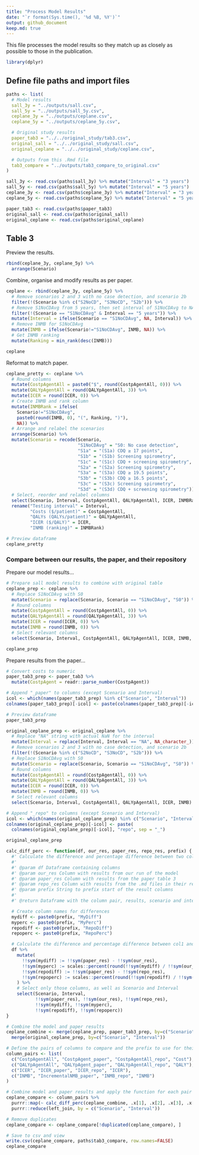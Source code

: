 ```yaml
---
title: "Process Model Results"
date: "`r format(Sys.time(), '%d %B, %Y')`"
output: github_document
keep.md: true
---
```


This file processes the model results so they match up as closely as possible to those in the publication.

```r
library(dplyr)
```

## Define file paths and import files

```r
paths <- list(
  # Model results
  sall_3y = "../outputs/sall.csv",
  sall_5y = "../outputs/sall_5y.csv",
  ceplane_3y = "../outputs/ceplane.csv",
  ceplane_5y = "../outputs/ceplane_5y.csv",

  # Original study results
  paper_tab3 = "../../original_study/tab3.csv",
  original_sall = "../../original_study/sall.csv",
  original_ceplane = "../../original_study/ceplane.csv",

  # Outputs from this .Rmd file
  tab3_compare = "../outputs/tab3_compare_to_original.csv"
)
```

```r
sall_3y <- read.csv(paths$sall_3y) %>% mutate("Interval" = "3 years")
sall_5y <- read.csv(paths$sall_5y) %>% mutate("Interval" = "5 years")
ceplane_3y <- read.csv(paths$ceplane_3y) %>% mutate("Interval" = "3 years")
ceplane_5y <- read.csv(paths$ceplane_5y) %>% mutate("Interval" = "5 years")

paper_tab3 <- read.csv(paths$paper_tab3)
original_sall <- read.csv(paths$original_sall)
original_ceplane <- read.csv(paths$original_ceplane)
```

## Table 3

Preview the results.

```r
rbind(ceplane_3y, ceplane_5y) %>%
  arrange(Scenario)
```

Combine, organise and modify results as per paper.

```r
ceplane <- rbind(ceplane_3y, ceplane_5y) %>%
  # Remove scenarios 2 and 3 with no case detection, and scenario 2b
  filter(!(Scenario %in% c("S2NoCD", "S3NoCD", "S2b"))) %>%
  # Remove S1NoCDAvg from 5 years, then set interval of S1NoCDAvg to NA
  filter(!(Scenario == "S1NoCDAvg" & Interval == "5 years")) %>%
  mutate(Interval = ifelse(Scenario == "S1NoCDAvg", NA, Interval)) %>%
  # Remove INMB for S1NoCDAvg
  mutate(INMB = ifelse(Scenario!="S1NoCDAvg", INMB, NA)) %>%
  # Get INMB ranking
  mutate(Ranking = min_rank(desc(INMB)))

ceplane
```

Reformat to match paper.

```r
ceplane_pretty <- ceplane %>%
  # Round columns
  mutate(CostpAgentAll = paste0("$", round(CostpAgentAll, 0))) %>%
  mutate(QALYpAgentAll = round(QALYpAgentAll, 3)) %>%
  mutate(ICER = round(ICER, 0)) %>%
  # Create INMB and rank column
  mutate(INMBRank = ifelse(
    Scenario!="S1NoCDAvg",
    paste0(round(INMB, 0), "(", Ranking, ")"),
    NA)) %>%
  # Arrange and relabel the scenarios
  arrange(Scenario) %>%
  mutate(Scenario = recode(Scenario,
                           "S1NoCDAvg" = "S0: No case detection",
                           "S1a" = "(S1a) CDQ ≥ 17 points",
                           "S1b" = "(S1b) Screening spirometry",
                           "S1c" = "(S1c) CDQ + screening spirometry",
                           "S2a" = "(S2a) Screening spirometry",
                           "S3a" = "(S3a) CDQ ≥ 19.5 points",
                           "S3b" = "(S3b) CDQ ≥ 16.5 points",
                           "S3c" = "(S3c) Screening spirometry",
                           "S3d" = "(S3d) CDQ + screening spirometry")) %>%
  # Select, reorder and relabel columns
  select(Scenario, Interval, CostpAgentAll, QALYpAgentAll, ICER, INMBRank) %>%
  rename("Testing interval" = Interval,
         "Costs ($/patient)" = CostpAgentAll,
         "QALYs (QALYs/patient)" = QALYpAgentAll,
         "ICER ($/QALY)" = ICER,
         "INMB (ranking)" = INMBRank)

# Preview dataframe
ceplane_pretty
```

### Compare between our results, the paper, and their repository

Prepare our model results...

```r
# Prepare sall model results to combine with original table
ceplane_prep <- ceplane %>%
  # Replace S1NoCDAvg with S0
  mutate(Scenario = replace(Scenario, Scenario == "S1NoCDAvg", "S0")) %>%
  # Round columns
  mutate(CostpAgentAll = round(CostpAgentAll, 0)) %>%
  mutate(QALYpAgentAll = round(QALYpAgentAll, 3)) %>%
  mutate(ICER = round(ICER, 0)) %>%
  mutate(INMB = round(INMB, 0)) %>%
  # Select relevant columns
  select(Scenario, Interval, CostpAgentAll, QALYpAgentAll, ICER, INMB, Ranking)

ceplane_prep
```

Prepare results from the paper...

```r
# Convert costs to numeric
paper_tab3_prep <- paper_tab3 %>%
  mutate(CostpAgent = readr::parse_number(CostpAgent))

# Append "_paper" to columns (except Scenario and Interval)
icol <- which(names(paper_tab3_prep) %in% c("Scenario", "Interval"))
colnames(paper_tab3_prep)[-icol] <- paste(colnames(paper_tab3_prep)[-icol], "paper", sep = "_")

# Preview dataframe
paper_tab3_prep
```

```r
original_ceplane_prep <- original_ceplane %>%
  # Replace "NA" string with actual NaN for the interval
  mutate(Interval = replace(Interval, Interval == "NA", NA_character_)) %>%
  # Remove scenarios 2 and 3 with no case detection, and scenario 2b
  filter(!(Scenario %in% c("S2NoCD", "S3NoCD", "S2b"))) %>%
  # Replace S1NoCDAvg with S0
  mutate(Scenario = replace(Scenario, Scenario == "S1NoCDAvg", "S0")) %>%
  # Round columns
  mutate(CostpAgentAll = round(CostpAgentAll, 0)) %>%
  mutate(QALYpAgentAll = round(QALYpAgentAll, 3)) %>%
  mutate(ICER = round(ICER, 0)) %>%
  mutate(INMB = round(INMB, 0)) %>%
  # Select relevant columns
  select(Scenario, Interval, CostpAgentAll, QALYpAgentAll, ICER, INMB)

# Append "_repo" to columns (except Scenario and Interval)
icol <- which(names(original_ceplane_prep) %in% c("Scenario", "Interval"))
colnames(original_ceplane_prep)[-icol] <- paste(
  colnames(original_ceplane_prep)[-icol], "repo", sep = "_")

original_ceplane_prep
```

```r
calc_diff_perc <- function(df, our_res, paper_res, repo_res, prefix) {
  #' Calculate the difference and percentage difference between two columns
  #' 
  #' @param df Dataframe containing columns
  #' @param our_res Column with results from our run of the model
  #' @param paper_res Column with results from the paper table 3
  #' @param repo_res Column with results from the .md files in their repository
  #' @param prefix String to prefix start of the result columns
  #' 
  #' @return Dataframe with the column pair, results, scenario and interval

  # Create column names for differences
  mydiff <- paste0(prefix, "MyDiff")
  myperc <- paste0(prefix, "MyPerc")
  repodiff <- paste0(prefix, "RepoDiff")
  repoperc <- paste0(prefix, "RepoPerc")

  # Calculate the difference and percentage difference between col1 and col2
  df %>%
    mutate(
      !!sym(mydiff) := !!sym(paper_res) - !!sym(our_res),
      !!sym(myperc) := scales::percent(round(!!sym(mydiff) / !!sym(our_res), 3)),
      !!sym(repodiff) := !!sym(paper_res) - !!sym(repo_res),
      !!sym(repoperc) := scales::percent(round(!!sym(repodiff) / !!sym(repo_res), 3))
    ) %>%
    # Select only those columns, as well as Scenario and Interval
    select(Scenario, Interval,
           !!sym(paper_res), !!sym(our_res), !!sym(repo_res),
           !!sym(mydiff), !!sym(myperc),
           !!sym(repodiff), !!sym(repoperc))
}

# Combine the model and paper results
ceplane_combine <- merge(ceplane_prep, paper_tab3_prep, by=c("Scenario", "Interval")) %>%
  merge(original_ceplane_prep, by=c("Scenario", "Interval"))

# Define the pairs of columns to compare and the prefix to use for their comparison
column_pairs <- list(
  c("CostpAgentAll", "CostpAgent_paper", "CostpAgentAll_repo", "Cost"),
  c("QALYpAgentAll", "QALYpAgent_paper", "QALYpAgentAll_repo", "QALY"),
  c("ICER", "ICER_paper", "ICER_repo", "ICER"),
  c("INMB", "IncrementalNMB_paper", "INMB_repo", "INMB")
)

# Combine model and paper results and apply the function for each pair of columns
ceplane_compare <- column_pairs %>%
  purrr::map(~ calc_diff_perc(ceplane_combine, .x[1], .x[2], .x[3], .x[4])) %>%
  purrr::reduce(left_join, by = c("Scenario", "Interval"))

# Remove duplicates
ceplane_compare <- ceplane_compare[!duplicated(ceplane_compare), ]

# Save to csv and view
write.csv(ceplane_compare, paths$tab3_compare, row.names=FALSE)
ceplane_compare
```
